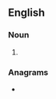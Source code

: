 ==English==

===Noun===
{{head|en|noun form}}

# {{plural of|mastic|lang=en}}

===Anagrams===
* {{anagrams|en|a=acimsst|Stimacs|castism|misacts|miscast}}